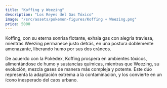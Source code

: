 ```yaml
---
title: "Koffing y Weezing"
description: "Los Reyes del Gas Tóxico"
image: "/src/assets/pokemon-figures/Koffing + Weezing.png"
price: 5000
---
```


Koffing, con su eterna sonrisa flotante, exhala gas con alegría traviesa, mientras Weezing permanece justo detrás, en una postura doblemente amenazante, liberando humo por sus dos cráneos.

De acuerdo con la Pokédex, Koffing prospera en ambientes tóxicos, alimentándose de humo y sustancias químicas, mientras que Weezing, su evolución, mezcla gases de manera más compleja y potente. Este dúo representa la adaptación extrema a la contaminación, y los convierte en un ícono inesperado del caos urbano.